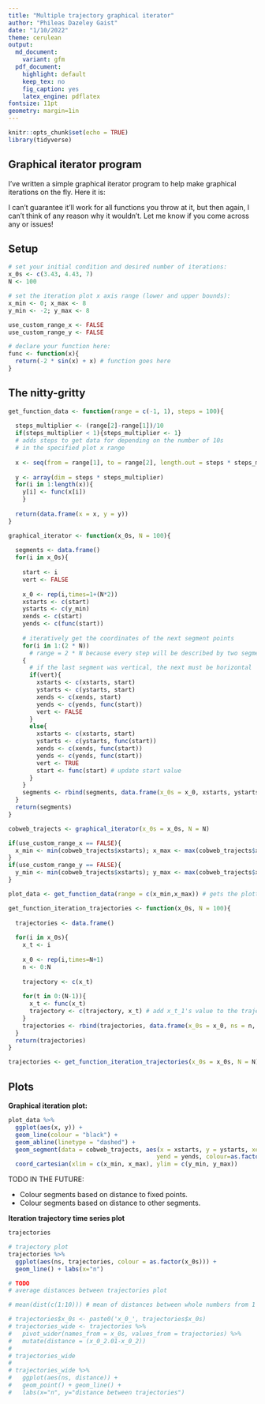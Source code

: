```yaml
---
title: "Multiple trajectory graphical iterator"
author: "Phileas Dazeley Gaist"
date: "1/10/2022"
theme: cerulean
output:
  md_document:
    variant: gfm 
  pdf_document:
    highlight: default
    keep_tex: no
    fig_caption: yes
    latex_engine: pdflatex
fontsize: 11pt
geometry: margin=1in
---
```


```r
knitr::opts_chunk$set(echo = TRUE)
library(tidyverse)
```

## Graphical iterator program

I've written a simple graphical iterator program to help make graphical iterations
on the fly. Here it is:

I can't guarantee it'll work for all functions you throw at it, but then again, I 
can't think of any reason why it wouldn't. Let me know if you come across any or 
issues!

## Setup

```r
# set your initial condition and desired number of iterations:
x_0s <- c(3.43, 4.43, 7)
N <- 100

# set the iteration plot x axis range (lower and upper bounds):
x_min <- 0; x_max <- 8
y_min <- -2; y_max <- 8

use_custom_range_x <- FALSE
use_custom_range_y <- FALSE

# declare your function here:
func <- function(x){
  return(-2 * sin(x) + x) # function goes here
}
```

## The nitty-gritty

```r
get_function_data <- function(range = c(-1, 1), steps = 100){
  
  steps_multiplier <- (range[2]-range[1])/10 
  if(steps_multiplier < 1){steps_multiplier <- 1}
  # adds steps to get data for depending on the number of 10s 
  # in the specified plot x range
  
  x <- seq(from = range[1], to = range[2], length.out = steps * steps_multiplier)
  
  y <- array(dim = steps * steps_multiplier) 
  for(i in 1:length(x)){
    y[i] <- func(x[i])
    } 
  
  return(data.frame(x = x, y = y))
}

graphical_iterator <- function(x_0s, N = 100){ 
  
  segments <- data.frame()
  for(i in x_0s){
    
    start <- i 
    vert <- FALSE 
    
    x_0 <- rep(i,times=1+(N*2))
    xstarts <- c(start)
    ystarts <- c(y_min)
    xends <- c(start)
    yends <- c(func(start))
    
    # iteratively get the coordinates of the next segment points
    for(i in 1:(2 * N)) 
      # range = 2 * N because every step will be described by two segments
    {
      # if the last segment was vertical, the next must be horizontal
      if(vert){
        xstarts <- c(xstarts, start)
        ystarts <- c(ystarts, start)
        xends <- c(xends, start)
        yends <- c(yends, func(start)) 
        vert <- FALSE
      }
      else{
        xstarts <- c(xstarts, start)
        ystarts <- c(ystarts, func(start)) 
        xends <- c(xends, func(start)) 
        yends <- c(yends, func(start)) 
        vert <- TRUE
        start <- func(start) # update start value
      }
    }
    segments <- rbind(segments, data.frame(x_0s = x_0, xstarts, ystarts, xends, yends))
  }
  return(segments)
}

cobweb_trajects <- graphical_iterator(x_0s = x_0s, N = N)

if(use_custom_range_x == FALSE){
  x_min <- min(cobweb_trajects$xstarts); x_max <- max(cobweb_trajects$xends)
}
if(use_custom_range_y == FALSE){
  y_min <- min(cobweb_trajects$xstarts); y_max <- max(cobweb_trajects$xends)
}

plot_data <- get_function_data(range = c(x_min,x_max)) # gets the plotting data

get_function_iteration_trajectories <- function(x_0s, N = 100){
  
  trajectories <- data.frame()
  
  for(i in x_0s){
    x_t <- i
    
    x_0 <- rep(i,times=N+1)
    n <- 0:N
    
    trajectory <- c(x_t)
    
    for(t in 0:(N-1)){
      x_t <- func(x_t)
      trajectory <- c(trajectory, x_t) # add x_t_1's value to the trajectory vector
    }
    trajectories <- rbind(trajectories, data.frame(x_0s = x_0, ns = n, trajectories = trajectory))
  }
  return(trajectories)
}

trajectories <- get_function_iteration_trajectories(x_0s = x_0s, N = N)
```

## Plots

**Graphical iteration plot:**

```r
plot_data %>% 
  ggplot(aes(x, y)) +
  geom_line(colour = "black") +
  geom_abline(linetype = "dashed") + 
  geom_segment(data = cobweb_trajects, aes(x = xstarts, y = ystarts, xend = xends, 
                                          yend = yends, colour=as.factor(x_0s))) +
  coord_cartesian(xlim = c(x_min, x_max), ylim = c(y_min, y_max)) 
```

TODO IN THE FUTURE: 

- Colour segments based on distance to fixed points. 
- Colour segments based on distance to other segments.

**Iteration trajectory time series plot**

```r
trajectories

# trajectory plot
trajectories %>% 
  ggplot(aes(ns, trajectories, colour = as.factor(x_0s))) +
  geom_line() + labs(x="n")
```
```r
# TODO
# average distances between trajectories plot

# mean(dist(c(1:10))) # mean of distances between whole numbers from 1 to 10 (example)

# trajectories$x_0s <- paste0('x_0_', trajectories$x_0s)
# trajectories_wide <- trajectories %>% 
#   pivot_wider(names_from = x_0s, values_from = trajectories) %>% 
#   mutate(distance = (x_0_2.01-x_0_2))
# 
# trajectories_wide
# 
# trajectories_wide %>% 
#   ggplot(aes(ns, distance)) +
#   geom_point() + geom_line() +
#   labs(x="n", y="distance between trajectories")
```

